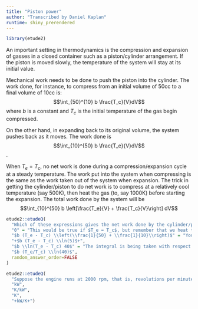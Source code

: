 ```yaml
---
title: "Piston power"
author: "Transcribed by Daniel Kaplan"
runtime: shiny_prerendered
---
```


```r
library(etude2)
```

An important setting in thermodynamics is the compression and expansion of gasses in a closed container such as a piston/cylinder arrangement. If the piston is moved slowly, the temperature of the system will stay at its initial value. 

Mechanical work needs to be done to push the piston into the cylinder. The work done, for instance, to compress from an initial volume of 50cc to a final volume of 10cc is:
$$\int_{50}^{10} b \frac{T_c}{V}dV$$ where $b$ is a constant and $T_c$ is the initial temperature of the gas begin compressed.

On the other hand, in expanding back to its original volume, the system pushes back as it moves. The work done is
$$\int_{10}^{50} b \frac{T_e}{V}dV$$. 

When $T_e = T_c$, no net work is done during a compression/expansion cycle at a steady temperature. The work put into the system when compressing is the same as the work taken out of the system when expansion. The trick in getting the cylinder/piston to do net work is to compress at a relatively cool temperature (say 500K), then heat the gas (to, say 1000K) before starting the expansion. The total work done by the system will be $$\int_{10}^{50} b \left[\frac{T_e}{V} + \frac{T_c}{V}\right] dV$$

```r
etude2::etudeQ(
  "Which of these expressions gives the net work done by the cylinder/piston system in one cycle?",
  "0" = "This would be true if $T_e = T_c$, but remember that we heat the gas before expansion.",
  "$b (T_e - T_c) \\left(\\frac{1}{50} + \\frac{1}{10}\\right)$" = "You forgot to take the anti-derivative before evaluating at the limits of integration.",
  "+$b (T_e - T_c) \\ln(5)$+",
  "$b \\ln(T_e - T_c) 40$" = "The integral is being taken with respect to $V$, not $T$.",
  "$b (T_e/T_c) \\ln(40)$",
  random_answer_order=FALSE
)
```

```r
etude2::etudeQ(
  "Suppose the engine runs at 2000 rpm, that is, revolutions per minute. At this speed, the engine generates 1 kW of power. What are the dimensions of $b$?",
  "kW",
  "K/kW",
  "K",
  "+kW/K+")
```
